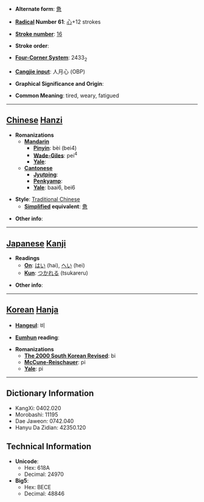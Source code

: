 * '''Alternate form''': [[惫]]

* '''[[Wiktionary:Chinese radical index| Radical]] Number 61''': [[Wiktionary:Chinese radical index 心|心]]+12 strokes

* '''[[Wiktionary:Chinese total strokes index|Stroke number]]''': [[Wiktionary:Chinese total strokes index 16|16]]

* '''Stroke order''': 

* '''[[Wiktionary:Chinese four corner index|Four-Corner System]]''': 2433<sub>2</sub>

* '''[[Wiktionary:Chinese Cangjie index|Cangjie input]]''': 人月心 (OBP)

* '''Graphical Significance and Origin''': 

* '''Common Meaning''': tired, weary, fatigued

----

== [[Chinese]] [[Hanzi]] ==

* '''Romanizations'''
** '''[[Mandarin]]'''
*** '''[[Pinyin]]''': bèi (bei4)
*** '''[[Wade-Giles]]''': pei<sup>4</sup>
*** '''[[Yale]]''': 
** '''[[Cantonese]]'''
*** '''[[Jyutping]]''':
*** '''[[Penkyamp]]''': 
*** '''[[Yale]]''': baai6, bei6

* '''Style''': [[Traditional Chinese]] 
** '''[[Simplified Chinese|Simplified]] equivalent''': [[惫]]

* '''Other info''': 

----

== [[Japanese]] [[Kanji]] ==

* '''Readings'''
** '''[[On]]''': [[はい]] (hai), [[へい]] (hei)
** '''[[Kun]]''': [[つかれる]] (tsukareru)

* '''Other info''':  

----

== [[Korean]] [[Hanja]] ==

* '''[[Hangeul]]''': 비

* '''[[Eumhun]] reading''': 

* '''Romanizations'''
** '''[[The 2000 South Korean Revised Romanization|The 2000 South Korean Revised]]''': bi
** '''[[McCune-Reischauer]]''': pi
** '''[[Yale]]''': pi

----

== Dictionary Information ==

* KangXi: 0402.020
* Morobashi: 11195
* Dae Jaweon: 0742.040
* Hanyu Da Zidian: 42350.120

== Technical Information ==

* '''Unicode''':
** Hex: 618A
** Decimal: 24970
* '''Big5''':
** Hex: BECE
** Decimal: 48846